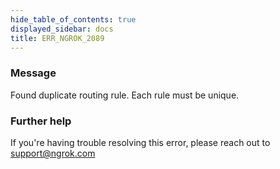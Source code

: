 ```yaml
---
hide_table_of_contents: true
displayed_sidebar: docs
title: ERR_NGROK_2089
---
```




### Message

Found duplicate routing rule. Each rule must be unique.

<ErrorDetails error="err_ngrok_2089" />

### Further help

If you're having trouble resolving this error, please reach out to [support@ngrok.com](mailto:support@ngrok.com?subject=Help%20with%20ERR_NGROK_2089)
